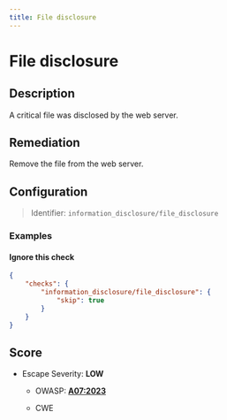 ```yaml
---
title: File disclosure
---
```


# File disclosure

## Description

A critical file was disclosed by the web server.


## Remediation

Remove the file from the web server.



## Configuration

> Identifier: `information_disclosure/file_disclosure`



### Examples



#### Ignore this check

```json
{
    "checks": {
        "information_disclosure/file_disclosure": {
            "skip": true
        }
    }
}
```




## Score

- Escape Severity: **<span className="low-severity">LOW</span>**
  - OWASP: **[A07:2023](https://github.com/OWASP/API-Security/blob/master/editions/2023/en/0xa7-security-misconfiguration.md)**
  
  - CWE
  
  
  






